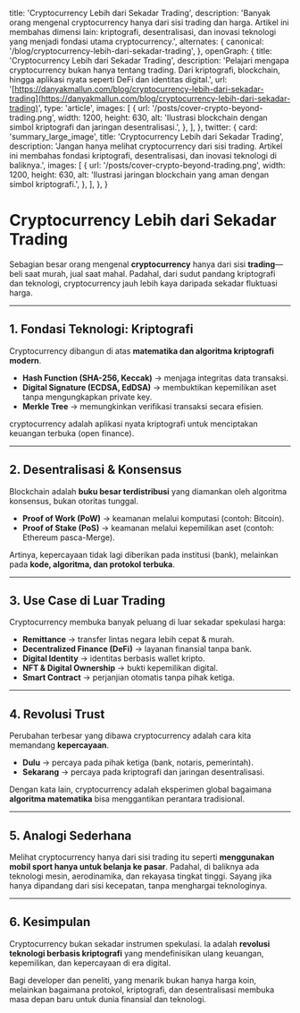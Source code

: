   title: 'Cryptocurrency Lebih dari Sekadar Trading',
  description:
    'Banyak orang mengenal cryptocurrency hanya dari sisi trading dan harga. Artikel ini membahas dimensi lain: kriptografi, desentralisasi, dan inovasi teknologi yang menjadi fondasi utama cryptocurrency.',
  alternates: {
    canonical: '/blog/cryptocurrency-lebih-dari-sekadar-trading',
  },
  openGraph: {
    title: 'Cryptocurrency Lebih dari Sekadar Trading',
    description:
      'Pelajari mengapa cryptocurrency bukan hanya tentang trading. Dari kriptografi, blockchain, hingga aplikasi nyata seperti DeFi dan identitas digital.',
    url: '[https://danyakmallun.com/blog/cryptocurrency-lebih-dari-sekadar-trading](https://danyakmallun.com/blog/cryptocurrency-lebih-dari-sekadar-trading)',
    type: 'article',
    images: [
      {
        url: '/posts/cover-crypto-beyond-trading.png',
        width: 1200,
        height: 630,
        alt: 'Ilustrasi blockchain dengan simbol kriptografi dan jaringan desentralisasi.',
      },
    ],
  },
  twitter: {
    card: 'summary\_large\_image',
    title: 'Cryptocurrency Lebih dari Sekadar Trading',
    description:
      'Jangan hanya melihat cryptocurrency dari sisi trading. Artikel ini membahas fondasi kriptografi, desentralisasi, dan inovasi teknologi di baliknya.',
    images: [
      {
        url: '/posts/cover-crypto-beyond-trading.png',
        width: 1200,
        height: 630,
        alt: 'Ilustrasi jaringan blockchain yang aman dengan simbol kriptografi.',
      },
    ],
  },
}

<Cover
  src="/posts/cover-crypto-beyond-trading.png"
  alt="Ilustrasi abstrak blockchain dengan simbol kunci kriptografi."
  caption="Cryptocurrency Lebih dari Sekadar Trading"
/>

# Cryptocurrency Lebih dari Sekadar Trading

Sebagian besar orang mengenal **cryptocurrency** hanya dari sisi **trading**—beli saat murah, jual saat mahal. Padahal, dari sudut pandang kriptografi dan teknologi, cryptocurrency jauh lebih kaya daripada sekadar fluktuasi harga.

---

## 1. Fondasi Teknologi: Kriptografi

Cryptocurrency dibangun di atas **matematika dan algoritma kriptografi modern**.

- **Hash Function (SHA-256, Keccak)** → menjaga integritas data transaksi.
- **Digital Signature (ECDSA, EdDSA)** → membuktikan kepemilikan aset tanpa mengungkapkan private key.
- **Merkle Tree** → memungkinkan verifikasi transaksi secara efisien.

cryptocurrency adalah aplikasi nyata kriptografi untuk menciptakan keuangan terbuka (open finance).

---

## 2. Desentralisasi & Konsensus

Blockchain adalah **buku besar terdistribusi** yang diamankan oleh algoritma konsensus, bukan otoritas tunggal.

- **Proof of Work (PoW)** → keamanan melalui komputasi (contoh: Bitcoin).
- **Proof of Stake (PoS)** → keamanan melalui kepemilikan aset (contoh: Ethereum pasca-Merge).

Artinya, kepercayaan tidak lagi diberikan pada institusi (bank), melainkan pada **kode, algoritma, dan protokol terbuka**.

---

## 3. Use Case di Luar Trading

Cryptocurrency membuka banyak peluang di luar sekadar spekulasi harga:

- **Remittance** → transfer lintas negara lebih cepat & murah.
- **Decentralized Finance (DeFi)** → layanan finansial tanpa bank.
- **Digital Identity** → identitas berbasis wallet kripto.
- **NFT & Digital Ownership** → bukti kepemilikan digital.
- **Smart Contract** → perjanjian otomatis tanpa pihak ketiga.

---

## 4. Revolusi Trust

Perubahan terbesar yang dibawa cryptocurrency adalah cara kita memandang **kepercayaan**.

- **Dulu** → percaya pada pihak ketiga (bank, notaris, pemerintah).
- **Sekarang** → percaya pada kriptografi dan jaringan desentralisasi.

Dengan kata lain, cryptocurrency adalah eksperimen global bagaimana **algoritma matematika** bisa menggantikan perantara tradisional.

---

## 5. Analogi Sederhana

Melihat cryptocurrency hanya dari sisi trading itu seperti **menggunakan mobil sport hanya untuk belanja ke pasar**. Padahal, di baliknya ada teknologi mesin, aerodinamika, dan rekayasa tingkat tinggi. Sayang jika hanya dipandang dari sisi kecepatan, tanpa menghargai teknologinya.

---

## 6. Kesimpulan

Cryptocurrency bukan sekadar instrumen spekulasi. Ia adalah **revolusi teknologi berbasis kriptografi** yang mendefinisikan ulang keuangan, kepemilikan, dan kepercayaan di era digital.

Bagi developer dan peneliti, yang menarik bukan hanya harga koin, melainkan bagaimana protokol, kriptografi, dan desentralisasi membuka masa depan baru untuk dunia finansial dan teknologi.
